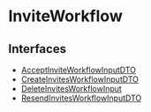 
# InviteWorkflow

## Interfaces

- [AcceptInviteWorkflowInputDTO](InviteWorkflow/interfaces/types.WorkflowTypes.InviteWorkflow.AcceptInviteWorkflowInputDTO.mdx)
- [CreateInvitesWorkflowInputDTO](InviteWorkflow/interfaces/types.WorkflowTypes.InviteWorkflow.CreateInvitesWorkflowInputDTO.mdx)
- [DeleteInvitesWorkflowInput](InviteWorkflow/interfaces/types.WorkflowTypes.InviteWorkflow.DeleteInvitesWorkflowInput.mdx)
- [ResendInvitesWorkflowInputDTO](InviteWorkflow/interfaces/types.WorkflowTypes.InviteWorkflow.ResendInvitesWorkflowInputDTO.mdx)
